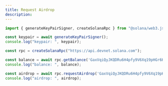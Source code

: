 ```yaml
---
title: Request Airdrop
description: 
---
```


```js
import { generateKeyPairSigner, createSolanaRpc } from "@solana/web3.js";

const keypair = await generateKeyPairSigner();
console.log("keypair: ", keypair);

const rpc = createSolanaRpc("https://api.devnet.solana.com");

const balance = await rpc.getBalance('GaxVqiQyJKQDRu6H4pfy9V6Xq19pHGr6HQKDQDv911Y4').send();
console.log("balance: ", balance);

const airdrop = await rpc.requestAirdrop('GaxVqiQyJKQDRu6H4pfy9V6Xq19pHGr6HQKDQDv911Y4', 2_000_000_000).send();
console.log("airdrop: ", airdrop);
```